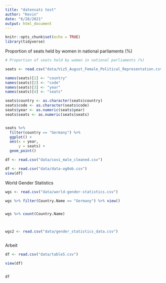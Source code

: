 ```yaml
---
title: "datensatz test"
author: "Kevin"
date: "6/28/2021"
output: html_document
---
```


```r
knitr::opts_chunk$set(echo = TRUE)
library(tidyverse)
```

Proportion of seats held by women in national parliaments (%)
```r
# Proportion of seats held by women in national parliaments (%)

seats <- read.csv("data/Viz5_August_Female_Political_Representation.csv")

names(seats)[1] <- "country"
names(seats)[2] <- "code"
names(seats)[3] <- "year"
names(seats)[4] <- "seats"

seats$country <- as.character(seats$country)
seats$code <- as.character(seats$code)
seats$year <- as.numeric(seats$year)
seats$seats <- as.numeric(seats$seats)


seats %>%
  filter(country == "Germany") %>% 
  ggplot() +
  aes(x = year,
      y = seats) +
  geom_point()

```

```r
df <- read.csv("data/covi_male_cleaned.csv")
```

```r

df <- read.csv("data/data-og0ob.csv")
view(df)

```

World Gender Statistics
```r

wgs <- read.csv("data/world-gender-statistics.csv")

wgs %>% filter(Country.Name == "Germany") %>% view()


wgs %>% count(Country.Name)



wgs2 <- read.csv("data/gender_statistics_data.csv")



```


Arbeit

```r

df <- read.csv("data/table5.csv")

view(df)


df


```


